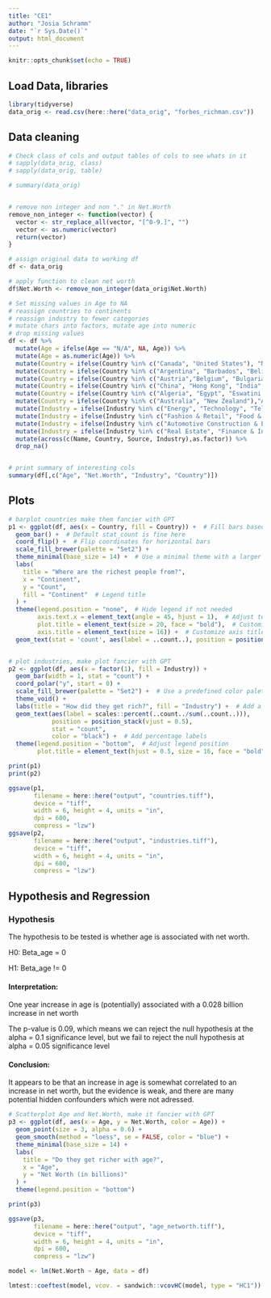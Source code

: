 ```yaml
---
title: "CE1"
author: "Josia Schramm"
date: "`r Sys.Date()`"
output: html_document
---
```


```r
knitr::opts_chunk$set(echo = TRUE)
```

## Load Data, libraries

```r
library(tidyverse)
data_orig <- read.csv(here::here("data_orig", "forbes_richman.csv"))

```

## Data cleaning

```r

# Check class of cols and output tables of cols to see whats in it
# sapply(data_orig, class)
# sapply(data_orig, table)

# summary(data_orig)


# remove non integer and non "." in Net.Worth
remove_non_integer <- function(vector) {
  vector <- str_replace_all(vector, "[^0-9.]", "")
  vector <- as.numeric(vector)
  return(vector)
}

# assign original data to working df
df <- data_orig

# apply function to clean net worth
df$Net.Worth <- remove_non_integer(data_orig$Net.Worth)

# Set missing values in Age to NA
# reassign countries to continents
# reassign industry to fewer categories
# mutate chars into factors, mutate age into numeric
# drop missing values
df <- df %>% 
  mutate(Age = ifelse(Age == "N/A", NA, Age)) %>% 
  mutate(Age = as.numeric(Age)) %>%
  mutate(Country = ifelse(Country %in% c("Canada", "United States"), "North America", Country)) %>% 
  mutate(Country = ifelse(Country %in% c("Argentina", "Barbados", "Belize", "Brazil", "Chile", "Colombia","Macau", "Guernsey", "Mexico", "Peru", "St. Kitts and Nevis", "Uruguay", "Venezuela"), "South America", Country)) %>% 
  mutate(Country = ifelse(Country %in% c("Austria","Belgium", "Bulgaria", "Cyprus", "Czechia", "Denmark", "Estonia", "Finland", "France", "Georgia", "Germany", "Greece", "Hungary", "Iceland", "Ireland", "Israel", "Italy", "Liechtenstein", "Monaco", "Netherlands", "Norway", "Poland", "Portugal", "Romania", "Russia", "Slovakia", "Spain", "Sweden", "Switzerland", "Ukraine", "United Kingdom"),"Europe", Country)) %>% 
  mutate(Country = ifelse(Country %in% c("China", "Hong Kong", "India", "Indonesia", "Japan", "Kazakhstan", "Lebanon", "Malaysia", "Nepal", "Oman", "Philippines", "Qatar", "Singapore", "South Korea", "Taiwan", "Thailand", "Turkey", "United Arab Emirates", "Vietnam"),"Asia", Country)) %>% 
  mutate(Country = ifelse(Country %in% c("Algeria", "Egypt", "Eswatini (Swaziland)", "Morocco", "Nigeria", "South Africa", "Tanzania" ),"Africa", Country)) %>% 
  mutate(Country = ifelse(Country %in% c("Australia", "New Zealand"),"Asia", Country)) %>% 
  mutate(Industry = ifelse(Industry %in% c("Energy", "Technology", "Telecom", "Construction & Engineering"), "Energy & Technology", Industry)) %>% 
  mutate(Industry = ifelse(Industry %in% c("Fashion & Retail", "Food & Beverage", "Gambling & Casinos", "Media & Entertainment", "Service", "Sports"),"Entertainment & Consumption", Industry)) %>% 
  mutate(Industry = ifelse(Industry %in% c("Automotive Construction & Engineering ", "Manufacturing", "Logistics", "Metals & Mining", "Automotive"),"Industrial & Manufacturing", Industry)) %>% 
  mutate(Industry = ifelse(Industry %in% c("Real Estate", "Finance & Investments"),"Real Estate & Finance", Industry)) %>% 
  mutate(across(c(Name, Country, Source, Industry),as.factor)) %>% 
  drop_na() 


# print summary of interesting cols
summary(df[,c("Age", "Net.Worth", "Industry", "Country")])

```

## Plots

```r

# barplot countries make them fancier with GPT
p1 <- ggplot(df, aes(x = Country, fill = Country)) +  # Fill bars based on Country for a colorful plot
  geom_bar() +  # Default stat_count is fine here
  coord_flip() +  # Flip coordinates for horizontal bars
  scale_fill_brewer(palette = "Set2") +
  theme_minimal(base_size = 14) +  # Use a minimal theme with a larger base font size
  labs(
    title = "Where are the richest people from?",
    x = "Continent",
    y = "Count",
    fill = "Continent"  # Legend title
  ) +
  theme(legend.position = "none",  # Hide legend if not needed
        axis.text.x = element_text(angle = 45, hjust = 1),  # Adjust text angle for x-axis labels (if you decide against coord_flip)
        plot.title = element_text(size = 20, face = "bold"),  # Customize plot title
        axis.title = element_text(size = 16)) +  # Customize axis titles
  geom_text(stat = 'count', aes(label = ..count..), position = position_stack(vjust = 0.5), color = "white")  # Add count labels


# plot industries, make plot fancier with GPT
p2 <- ggplot(df, aes(x = factor(1), fill = Industry)) +
  geom_bar(width = 1, stat = "count") +
  coord_polar("y", start = 0) +
  scale_fill_brewer(palette = "Set2") +  # Use a predefined color palette for clarity
  theme_void() +
  labs(title = "How did they get rich?", fill = "Industry") +  # Add a meaningful title and adjust legend title
  geom_text(aes(label = scales::percent(..count../sum(..count..))),
            position = position_stack(vjust = 0.5),
            stat = "count",
            color = "black") +  # Add percentage labels
  theme(legend.position = "bottom",  # Adjust legend position
        plot.title = element_text(hjust = 0.5, size = 16, face = "bold"))  # Center and bold the title

print(p1)
print(p2)

ggsave(p1,
       filename = here::here("output", "countries.tiff"),
       device = "tiff",
       width = 6, height = 4, units = "in",
       dpi = 600,
       compress = "lzw")
ggsave(p2,
       filename = here::here("output", "industries.tiff"),
       device = "tiff",
       width = 6, height = 4, units = "in",
       dpi = 600,
       compress = "lzw")


```

## Hypothesis and Regression


### Hypothesis

The hypothesis to be tested is whether age is associated with net worth.


H0: Beta_age = 0

H1: Beta_age != 0


#### Interpretation:

One year increase in age is (potentially) associated with a 0.028 billion increase in net worth

The p-value is 0.09, which means we can reject the null hypothesis at the alpha = 0.1 significance level, but we fail to reject the null hypothesis at alpha = 0.05 significance level


#### Conclusion:

It appears to be that an increase in age is somewhat correlated to an increase in net worth, but the evidence is weak, and there are many potential hidden confounders which were not adressed.


```r

# Scatterplot Age and Net.Worth, make it fancier with GPT
p3 <- ggplot(df, aes(x = Age, y = Net.Worth, color = Age)) +
  geom_point(size = 3, alpha = 0.6) +
  geom_smooth(method = "loess", se = FALSE, color = "blue") +
  theme_minimal(base_size = 14) +
  labs(
    title = "Do they get richer with age?",
    x = "Age",
    y = "Net Worth (in billions)"
  ) +
  theme(legend.position = "bottom")

print(p3)

ggsave(p3,
       filename = here::here("output", "age_networth.tiff"),
       device = "tiff",
       width = 6, height = 4, units = "in",
       dpi = 600,
       compress = "lzw")

model <- lm(Net.Worth ~ Age, data = df)

lmtest::coeftest(model, vcov. = sandwich::vcovHC(model, type = "HC1"))



```
